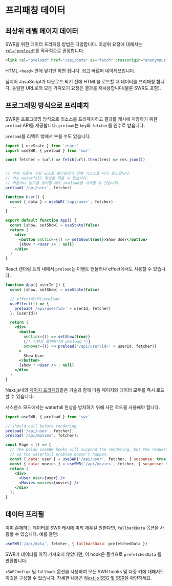 # 프리패칭 데이터

## 최상위 레벨 페이지 데이터

SWR을 위한 데이터 프리패칭 방법은 다양합니다. 최상위 요청에 대해서는 [`rel="preload"`](https://developer.mozilla.org/en-US/docs/Web/HTML/Preloading_content)를 적극적으로 권장합니다.

```html
<link rel="preload" href="/api/data" as="fetch" crossorigin="anonymous">
```

HTML `<head>` 안에 넣기만 하면 됩니다. 쉽고 빠르며 네이티브입니다.

심지어 JavaScript가 다운로드 되기 전에 HTML을 로드할 때 데이터를 프리패칭 합니다. 동일한 URL로의 모든 가져오기 요청은 결과를 재사용합니다(물론 SWR도 포함).

## 프로그래밍 방식으로 프리패치

SWR은 프로그래밍 방식으로 리소스를 프리페치하고 결과를 캐시에 저장하기 위한 `preload` API를 제공합니다. `preload`는 `key`와 `fetcher`를 인수로 받습니다.

`preload`를 리액트 밖에서 부를 수도 있습니다.

```jsx
import { useState } from 'react'
import useSWR, { preload } from 'swr'

const fetcher = (url) => fetch(url).then((res) => res.json())


// 아래 사용자 구성 요소를 렌더링하기 전에 리소스를 미리 로드합니다.
// 이는 waterfall 현상을 막을 수 있습니다.
// 버튼이나 링크를 호버할 때도 preload를 시작할 수 있습니다.
preload('/api/user', fetcher)

function User() {
  const { data } = useSWR('/api/user', fetcher)
  ...
}

export default function App() {
  const [show, setShow] = useState(false)
  return (
    <div>
      <button onClick={() => setShow(true)}>Show User</button>
      {show ? <User /> : null}
    </div>
  )
}
```

React 렌더링 트리 내에서 `preload`는 이벤트 핸들러나 effect에서도 사용할 수 있습니다.

```jsx
function App({ userId }) {
  const [show, setShow] = useState(false)

  // effect에서의 preload
  useEffect(() => {
    preload('/api/user?id=' + userId, fetcher)
  }, [userId])

  return (
    <div>
      <button
        onClick={() => setShow(true)}
        {/* 이벤트 콜백에서의 preload */}
        onHover={() => preload('/api/user?id=' + userId, fetcher)}
      >
        Show User
      </button>
      {show ? <User /> : null}
    </div>
  )
}
```

Next.js내의 [페이지 프리패칭](https://nextjs.org/docs/api-reference/next/router#routerprefetch)같은 기술과 함께 다음 페이지와 데이터 모두를 즉시 로드할 수 있습니다.

서스펜스 모드에서는 waterfall 현상을 방지하기 위해 사전 로드를 사용해야 합니다.

```jsx
import useSWR, { preload } from 'swr'

// should call before rendering
preload('/api/user', fetcher);
preload('/api/movies', fetcher);

const Page = () => {
  // The below useSWR hooks will suspend the rendering, but the requests to `/api/user` and `/api/movies` have started by `preload` already,
  // so the waterfall problem doesn't happen.
  const { data: user } = useSWR('/api/user', fetcher, { suspense: true });
  const { data: movies } = useSWR('/api/movies', fetcher, { suspense: true });
  return (
    <div>
      <User user={user} />
      <Movies movies={movies} />
    </div>
  );
}
```

## 데이터 프리필

이미 존재하는 데이터를 SWR 캐시에 미리 채우길 원한다면, `fallbackData` 옵션을 사용할 수 있습니다. 예를 들면:

```jsx
useSWR('/api/data', fetcher, { fallbackData: prefetchedData })
```

SWR가 데이터를 아직 가져오지 않았다면, 이 hook은 폴백으로 `prefetchedData` 를 반환합니다.

`<SWRConfig>` 및 `fallback` 옵션을 사용하여 모든 SWR hooks 및 다중 키에 대해서도 이것을 구성할 수 있습니다. 자세한 내용은 [Next.js SSG 및 SSR](/docs/with-nextjs)을 확인하세요.
